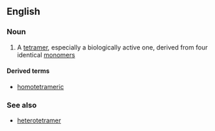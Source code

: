 ==English==

===Noun===
{{en-noun}}

# {{label|en|chemistry|biochemistry}} A [[tetramer]], especially a biologically active one, derived from four identical [[monomer]]s

====Derived terms====
* [[homotetrameric]]

===See also===
* [[heterotetramer]]
